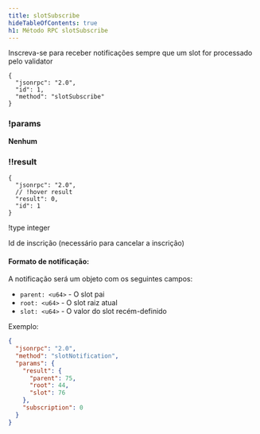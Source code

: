 ```yaml
---
title: slotSubscribe
hideTableOfContents: true
h1: Método RPC slotSubscribe
---
```


Inscreva-se para receber notificações sempre que um slot for processado pelo
validator

<APIMethod>

```jsonc !!request
{
  "jsonrpc": "2.0",
  "id": 1,
  "method": "slotSubscribe"
}
```

### !params

**Nenhum**

### !!result

```jsonc !response
{
  "jsonrpc": "2.0",
  // !hover result
  "result": 0,
  "id": 1
}
```

!type integer

Id de inscrição (necessário para cancelar a inscrição)

</APIMethod>

#### Formato de notificação:

A notificação será um objeto com os seguintes campos:

- `parent: <u64>` - O slot pai
- `root: <u64>` - O slot raiz atual
- `slot: <u64>` - O valor do slot recém-definido

Exemplo:

```json
{
  "jsonrpc": "2.0",
  "method": "slotNotification",
  "params": {
    "result": {
      "parent": 75,
      "root": 44,
      "slot": 76
    },
    "subscription": 0
  }
}
```
